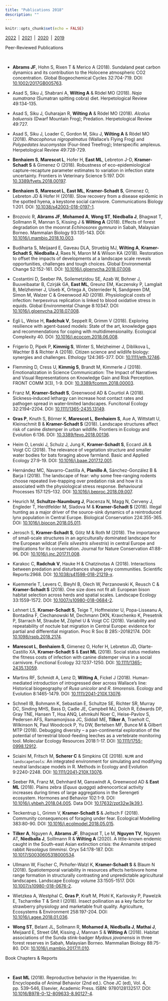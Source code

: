 ```yaml
---
title: "Publications 2018"
description: ""
---
```


```r
knitr::opts_chunk$set(echo = FALSE)
```

[2022](publications.html)&ensp;|&ensp;[2021](pubs-2021.html)&ensp;|&ensp;[2020](pubs-2020.html)&ensp;|&ensp;[2019](pubs-2019.html)

<div class='headerbox'><hbox>Peer-Reviewed Publications</hbox></div><br>

* **Abrams JF**, Hohn S, Rixen T & Merico A (2018). Sundaland peat carbon dynamics and its contribution to the Holocene atmospheric CO2 concentration. Global Biogeochemical Cycles 32:704-719. DOI: [10.1002/2017GB005763](https://doi.org/10.1002/2017GB005763).

* Asad S, Siku J, Shabrani A, **Wilting A** & Rödel MO (2018). *Naja sumatrana* (Sumatran spitting cobra) diet. Herpetological Review 49:134-135.

* Asad S, Siku J, Guharajan R, **Wilting A** & Rödel MO (2018). *Alcalus baluensis* (Dwarf Mountain Frog); Predation. Herpetological Review 49:727.

* Asad S, Siku J, Loader C, Gordon M, Siku J, **Wilting A** & Rödel MO (2018). *Rhacophorus nigropalmatus* (Wallace’s Flying Frog) and *Polypedates leucomystax* (Four-lined Treefrog); Interspecific amplexus. Herpetological Review 49:728-729.

* **Benhaiem S**, **Marescot L**, Hofer H, **East ML**, Lebreton J-D, **Kramer-Schadt S** & Gimenez O (2018). Robustness of eco-epidemiological capture-recapture parameter estimates to variation in infection state uncertainty. Frontiers in Veterinary Science 5:197. DOI: [10.3389/fvets.2018.00197](https://doi.org/10.3389/fvets.2018.00197).

* **Benhaiem S**, **Marescot L**, **East ML**,  **Kramer-Schadt S**, Gimenez O, Lebreton JD & Hofer H (2018). Slow recovery from a disease epidemic in the spotted hyena, a keystone social carnivore. Communications Biology 1:201. DOI: [10.1038/s42003-018-0197-1](https://doi.org/10.1038/s42003-018-0197-1).

* Brozovic R, **Abrams JF**, **Mohamed A**, **Wong ST**, **Niedballa J**, Bhagwat T, Sollmann R, Mannan S, Kissing J & **Wilting A** (2018). Effects of forest degradation on the moonrat *Echinosorex gymnura* in Sabah, Malaysian Borneo. Mammalan Biology 93:135-143. DOI: [10.1016/j.mambio.2018.10.003](https://doi.org/10.1016/j.mambio.2018.10.003).

* Budiharta S, Meijaard E, Gaveau DLA, Struebig MJ, **Wilting A**, **Kramer-Schadt S**, **Niedballa J**, Raes N, Maron M & Wilson KA (2018). Restoration to offset the impacts of developments at a landscape scale reveals opportunities, challenges and tough choices. Global Environmental Change 52:152-161. DOI: [10.1016/j.gloenvcha.2018.07.008](https://doi.org/10.1016/j.gloenvcha.2018.07.008).

* Costantini D, Seeber PA, Soilemetzidou SE, Azab W, Bohner J, Buuveibaatar B, Czirják GA, **East ML**, Greunz EM, Kaczensky P, Lamglait B, Melzheimer J, Uiseb K, Ortega A, Osterrieder N, Sandgreen DM, Simon M, Walzer C & Greenwood AD (2018). Physiological costs of infection: herpesvirus replication is linked to blood oxidative stress in equids. Global Environmental Change 8:10347. DOI: [10.1016/j.gloenvcha.2018.07.008](https://doi.org/10.1016/j.gloenvcha.2018.07.008).

* Egli L, Weise H, **Radchuk V**, Seppelt R, Grimm V (2018). Exploring resilience with agent-based models: State of the art, knowledge gaps and recommendations for coping with multidimensionality. Ecological Complexity 40. DOI: [10.1016/j.ecocom.2018.06.008](https://doi.org/10.1016/j.ecocom.2018.06.008).

* Frigerio D, Pipek P, **Kimmig S**, Winter S, Melzheimer J, Diblikova L, Wachter B & Richter A (2018). Citizen science and wildlife biology: synergies and challenges. Ethology 124:365-377. DOI: [10.1111/eth.12746](https://doi.org/10.1111/eth.12746).

* Flemming D, Cress U, **Kimmig S**, Brandt M, Kimmerle J (2018). Emotionalization in Science Communication: The Impact of Narratives and Visual Representations on Knowledge Gain and Risk Perception. FRONT COMM 3(3), 1-9. DOI: [10.3389/fcomm.2018.00003](https://doi.org/).

* Franz M, **Kramer‐Schadt S**, Greenwood AD & Courtiol A (2018). Sickness‐induced lethargy can increase host contact rates and pathogen spread in water‐limited landscapes. Funcitonal Ecology 32:2194–2204. DOI: [10.1111/1365-2435.13149](https://doi.org/10.1111/1365-2435.13149).

* **Gras P**, Knuth S, Börner K, **Marescot L**, **Benhaiem S**, Aue A, Wittstatt U, Kleinschmit B & **Kramer-Schadt S** (2018). Landscape structures affect risk of canine distemper in urban wildlife. Frontiers in Ecology and Evolution 6:136. DOI: [10.3389/fevo.2018.00136](https://doi.org/10.3389/fevo.2018.00136).

* Heim O, Lenski J, Schulz J, Jung K, **Kramer-Schadt S**, Eccard JA & Voigt CC (2018). The relevance of vegetation structure and smaller water bodies for bats foraging above farmland. Basic and Applied Ecology 27:9-19. DOI: [ 10.1016/j.baae.2017.12.001](https://doi.org/10.1016/j.baae.2017.12.001).

* Hernández MC, Navarro-Castilla A, **Planillo A**, Sánchez-González B & Barja I (2018). The landscape of fear: why some free-ranging rodents choose repeated live-trapping over predation risk and how it is associated with the physiological stress response. Behavioural Processes 157:125–132. DOI: [10.1016/j.beproc.2018.09.007](https://doi.org/10.1016/j.beproc.2018.09.007).

* Heurich M, **Schultze-Naumburg J**, Piacenza N, Magg N, Cerveny J, Engleder T, Herdtfelder M, Sladova M & **Kramer-Schadt S** (2018). Illegal hunting as a major driver of the source-sink dynamics of a reintroduced lynx population in Central Europe. Biological Conservation 224:355-365. DOI: [10.1016/j.biocon.2018.05.011](https://doi.org/10.1016/j.biocon.2018.05.011).

* Jerosch S, **Kramer-Schadt S**, Götz M & Roth M (2018). The importance of small-scale structures in an agriculturally dominated landscape for the European wildcat (*Felis silvestris silvestris*) in central Europe and implications for its conservation. Journal for Nature Conservation 41:88-96. DOI: [10.1016/j.jnc.2017.11.008](https://doi.org/10.1016/j.jnc.2017.11.008).

* Karakoc C, **Radchuk V**, Hauke H & Chatzinotas A (2018). Interactions between predation and disturbances shape prey communities. Scientific Reports:2968. DOI: [10.1038/s41598-018-21219-x](https://doi.org/10.1038/s41598-018-21219-x).

* Kuemmerle T, Levers C, Bleyhl B, Olech W, Perzanowski K, Reusch C & **Kramer-Schadt S** (2018). One size does not fit all: European bison habitat selection across herds and spatial scales. Landscape Ecology 33:1559-1572. DOI: [10.1007/s10980-018-0684-2](https://doi.org/10.1007/s10980-018-0684-2).

* Lehnert LS, **Kramer-Schadt S**, Teige T, Hoffmeister U, Popa-Lisseanu A, Bontadina F, Ciechanowski M, Dechmann DKN, Kravchenko K, Presetnik P, Starrach M, Straube M, Zöphel U & Voigt CC (2018). Variability and repeatability of noctule bat migration in Central Europe: evidence for partial and differential migration. Proc R Soc B 285:-20182174. DOI: [10.1098/rspb.2018.2174](https://doi.org/10.1098/rspb.2018.2174).

* **Marescot L**, **Benhaiem S**, Gimenez O, Hofer H, Lebreton JD, Olarte-Castillo XA, **Kramer-Schadt S** & **East ML** (2018). Social status mediates the fitness costs of infection with canine distemper virus in a social carnivore. Functional Ecology 32:1237-1250. DOI: [10.1111/1365-2435.13059](https://doi.org/10.1111/1365-2435.13059).

* Martins RF, Schmidt A, Lenz D, **Wilting A**, Fickel J (2018). Human- mediated introduction of introgressed deer across Wallace’s line: Historical biogeography of *Rusa unicolor* and *R. timorensis*. Ecology and Evolution 8:1465-1479. DOI: [10.1111/2041-210X.13076](https://doi.org/10.1111/2041-210X.13076).

* Schnell IB, Bohmann K, Sebastian E, Schultze SE, Richter SR, Murray DC, Sinding MHS, Bass D, Cadle JE, Campbell MJ, Dolch R, Edwards DP, Gray TNE, Hansen T, Hoa ANQ, Lehmkuhl Noer C, Heise-Pavlov S, Pedersen AFS, Ramamonjisoa JC, Siddall ME, **Tilker A**, Traeholt C, Wilkinson N, Paul Woodcock P, Yu DW, Bertelsen MF, Bunce M & Gilbert MTP (2018). Debugging diversity – a pan-continental exploration of the potential of terrestrial blood-feeding leeches as a vertebrate monitoring tool. Molecular Ecology Resources 2018:1-17. DOI: [10.1111/1755-0998.12912](https://doi.org/10.1111/1755-0998.12912).

* Sciaini M, Fritsch M, **Scherer C** & Simpkins CE (2018). `NLMR` and `landscapetools`: An integrated environment for simulating and modifying neutral landscape models in R. Methods in Ecology and Evolution 9:2240-2248. DOI: [10.1111/2041‐210X.13076](https://doi.org/10.1111/2041‐210X.13076).

* Seeber PA, Franz M, Dehnhard M, Ganswindt A, Greenwood AD & **East ML** (2018). Plains zebra (*Equus quagga*) adrenocortical activity increases during times of large aggregations in the Serengeti ecosystem. Hormones and Behavior 102:1-9. DOI: [10.1016/j.yhbeh.2018.04.005](https://doi.org/10.1016/j.yhbeh.2018.04.005). Data DOI: [10.17632/zpt32w3k39.1](https://doi.org/10.17632/zpt32w3k39.1).

* Teckentrup L, Grimm V, **Kramer-Schadt S** & Jeltsch F (2018). Community consequences of foraging under fear. Ecological Modelling 383:80-90. DOI: [10.1016/j.ecolmodel.2018.05.015](https://doi.org/10.1016/j.ecolmodel.2018.05.015).

* **Tilker A**, Nguyen A, **Abrams JF**, Bhagwat T, Le M, **Nguyen TV**, Nguyen AT, **Niedballa J**, Solllmann R & **Wilting A** (2020). A little-known endemic caught in the South-east Asian extinction crisis: the Annamite striped rabbit *Nesolagus timminsi*. Oryx 54:178-187. DOI: [10.1017/S0030605318000534](https://doi.org/10.1017/S0030605318000534).

* Ullmann W, Fischer C, Pirhofer-Walzl K, **Kramer-Schadt S** & Blaum N (2018). Spatiotemporal variability in resources affects herbivore home range formation in structurally contrasting and unpredictable agricultural landscapes. Landscape Ecology volume 33:1505-1517. DOI: [10.1007/s10980-018-0676-2](https://doi.org/10.1007/s10980-018-0676-2).

* Wietzkea A, Westphal C, **Gras P**, Kraft M, Pfohl K, Karlovsky P, Pawelzik E, Tscharntke T & Smit I (2018). Insect pollination as a key factor for strawberry physiology and marketable fruit quality. Agriculture, Ecosystems & Environment 258:197-204. DOI: [10.1016/j.agee.2018.01.036](https://doi.org/10.1016/j.agee.2018.01.036).

* **Wong ST**, Belant JL, Sollmann R, **Mohamed A**, **Niedballa J**, **Mathai J**, Meijaard E, Street GM, Kissing J, Mannan S & **Wilting A** (2018). Habitat associations of the Sunda stink-badger *Mydaus javanensis* in three forest reserves in Sabah, Malaysian Borneo. Mammalian Biology 88:75-80. DOI: [10.1016/j.mambio.2017.11.010](https://doi.org/10.1016/j.mambio.2017.11.010).



<div class='headerbox'><hbox>Book Chapters & Reports</hbox></div><br>

* **East ML** (2018). Reproductive behavior in the Hyaenidae. In: Encyclopedia of Animal Behavior (2nd ed.). Choe JC (ed), Vol. 4, pp. 539–546, Elsevier, Academic Press. ISBN: 9780128132517. DOI: [10.1016/B978-0-12-809633-8.90127-4](https://doi.org/10.1016/B978-0-12-809633-8.90127-4).
